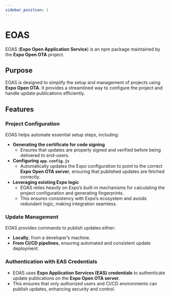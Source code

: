 ```yaml
---
sidebar_position: 1
---
```


# EOAS

EOAS (**Expo Open Application Service**) is an npm package maintained by the **Expo Open OTA** project.

## Purpose

EOAS is designed to simplify the setup and management of projects using **Expo Open OTA**. It provides a streamlined way to configure the project and handle update publications efficiently.

## Features

### **Project Configuration**
EOAS helps automate essential setup steps, including:

- **Generating the certificate for code signing**
  - Ensures that updates are properly signed and verified before being delivered to end-users.
- **Configuring `app.config.js`**
  - Automatically updates the Expo configuration to point to the correct **Expo Open OTA server**, ensuring that published updates are fetched correctly.
- **Leveraging existing Expo logic**
  - EOAS relies heavily on Expo’s built-in mechanisms for calculating the project configuration and generating fingerprints.
  - This ensures consistency with Expo’s ecosystem and avoids redundant logic, making integration seamless.

### **Update Management**
EOAS provides commands to publish updates either:
- **Locally**, from a developer’s machine.
- **From CI/CD pipelines**, ensuring automated and consistent update deployment.

### **Authentication with EAS Credentials**
- EOAS uses **Expo Application Services (EAS) credentials** to authenticate update publications on the **Expo Open OTA server**.
- This ensures that only authorized users and CI/CD environments can publish updates, enhancing security and control.
